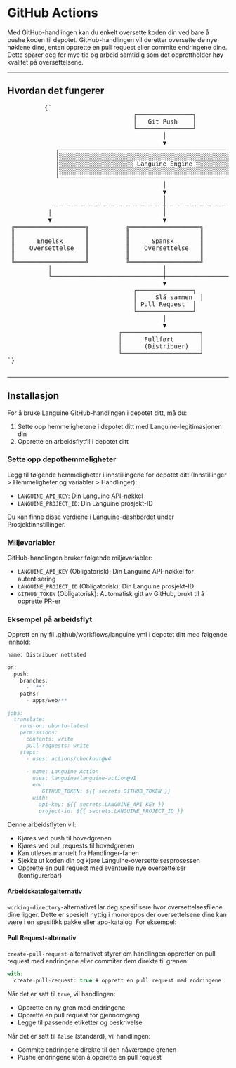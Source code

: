 # GitHub Actions

Med GitHub-handlingen kan du enkelt oversette koden din ved bare å pushe koden til depotet. GitHub-handlingen vil deretter oversette de nye nøklene dine, enten opprette en pull request eller commite endringene dine.
Dette sparer deg for mye tid og arbeid samtidig som det opprettholder høy kvalitet på oversettelsene.

---

## Hvordan det fungerer



<div className="flex flex-col items-center justify-center p-4 mb-8 h-[400px] sm:h-[500px] md:h-[650px]">
        <pre
          className="p-4 text-sm leading-5 scale-[0.5] sm:scale-[0.65] md:scale-90 transform-gpu"
          style={{
            fontFamily: "monospace",
            whiteSpace: "pre",
            textAlign: "left",
          }}
        >
          {`
                                  ┌───────────────┐
                                  │   Git Push    │
                                  └───────────────┘
                                          │
                                          ▼
             ┌─────────────────────────────────────────────────────────┐
             │░░░░░░░░░░░░░░░░░░░░░░░░░░░░░░░░░░░░░░░░░░░░░░░░░░░░░░░░░│
             │░░░░░░░░░░░░░░░░░░░░ Languine Engine ░░░░░░░░░░░░░░░░░░░░│
             │░░░░░░░░░░░░░░░░░░░░░░░░░░░░░░░░░░░░░░░░░░░░░░░░░░░░░░░░░│
             └─────────────────────────────────────────────────────────┘
                                          │
                                          ▼
                                          │
            ─ ─ ─ ─ ─ ─ ─ ─ ─ ─ ─ ─ ─ ─ ─ ┼ ─ ─ ─ ─ ─ ─ ─ ─ ─ ─ ─ ─ ─ ─ ─
           │                              │                              │
           ▼                              ▼                              ▼
 ╔═══════════════════╗          ╔═══════════════════╗          ╔═══════════════════╗
 ║                   ║          ║                   ║          ║                   ║
 ║      Engelsk      ║          ║      Spansk       ║          ║      Japansk      ║
 ║    Oversettelse   ║          ║    Oversettelse   ║          ║     Oversettelse  ║
 ║                   ║          ║                   ║          ║                   ║
 ╚═══════════════════╝          ╚═══════════════════╝          ╚═══════════════════╝
           │                              │                              │
           └──────────────────────────────┼──────────────────────────────┘
                                          ▼
                                  ┌───────────────┐
                                  │     Slå sammen  │
                                  │ Pull Request  │
                                  └───────────────┘
                                          │
                                          ▼
                              ┌─────────────────────┐
                              │      Fullført       │
                              │      (Distribuer)   │
                              └─────────────────────┘
`}
        </pre>
      </div>

---

## Installasjon

For å bruke Languine GitHub-handlingen i depotet ditt, må du:

1. Sette opp hemmelighetene i depotet ditt med Languine-legitimasjonen din
2. Opprette en arbeidsflytfil i depotet ditt

### Sette opp depothemmeligheter

Legg til følgende hemmeligheter i innstillingene for depotet ditt (Innstillinger > Hemmeligheter og variabler > Handlinger):

- `LANGUINE_API_KEY`: Din Languine API-nøkkel
- `LANGUINE_PROJECT_ID`: Din Languine prosjekt-ID

Du kan finne disse verdiene i Languine-dashbordet under Prosjektinnstillinger.



### Miljøvariabler

GitHub-handlingen bruker følgende miljøvariabler:
- `LANGUINE_API_KEY` (Obligatorisk): Din Languine API-nøkkel for autentisering
- `LANGUINE_PROJECT_ID` (Obligatorisk): Din Languine prosjekt-ID 
- `GITHUB_TOKEN` (Obligatorisk): Automatisk gitt av GitHub, brukt til å opprette PR-er

### Eksempel på arbeidsflyt

Opprett en ny fil .github/workflows/languine.yml i depotet ditt med følgende innhold:

```ts title=".github/workflows/release.yml"
name: Distribuer nettsted

on:
  push:
    branches:
      - '**'
    paths:
      - apps/web/**

jobs:
  translate:
    runs-on: ubuntu-latest
    permissions:
      contents: write
      pull-requests: write
    steps:
      - uses: actions/checkout@v4
      
      - name: Languine Action
        uses: languine/languine-action@v1
        env:
           GITHUB_TOKEN: ${{ secrets.GITHUB_TOKEN }}
        with:
          api-key: ${{ secrets.LANGUINE_API_KEY }}
          project-id: ${{ secrets.LANGUINE_PROJECT_ID }}
```
 
 Denne arbeidsflyten vil:
- Kjøres ved push til hovedgrenen
- Kjøres ved pull requests til hovedgrenen
- Kan utløses manuelt fra Handlinger-fanen
- Sjekke ut koden din og kjøre Languine-oversettelsesprosessen
- Opprette en pull request med eventuelle nye oversettelser (konfigurerbar)

#### Arbeidskatalogalternativ

`working-directory`-alternativet lar deg spesifisere hvor oversettelsesfilene dine ligger. Dette er spesielt nyttig i monorepos der oversettelsene dine kan være i en spesifikk pakke eller app-katalog. For eksempel:

#### Pull Request-alternativ

`create-pull-request`-alternativet styrer om handlingen oppretter en pull request med endringene eller commiter dem direkte til grenen:

```typescript title=".github/workflows/languine.yml"
with:
  create-pull-request: true # opprett en pull request med endringene
```

Når det er satt til `true`, vil handlingen:
- Opprette en ny gren med endringene
- Opprette en pull request for gjennomgang
- Legge til passende etiketter og beskrivelse

Når det er satt til `false` (standard), vil handlingen:
- Commite endringene direkte til den nåværende grenen
- Pushe endringene uten å opprette en pull request